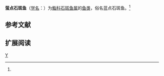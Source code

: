 {{Speciesbox 
| genus = Epinephelus
| species = caeruleopunctatus
| authority = Bloch, 1790<ref name='id7080'>{{cite web| url =http://www.bioinfo.cn/db05/BjdwSpecies.php?action=view&id=7080| title =萤点石斑鱼| work =中国动物物种编目数据库| publisher =中国科学院微生物研究所| author =中国科学院动物研究所| accessdate =2009-04-16| deadurl =yes| archiveurl =https://web.archive.org/web/20160305041508/http://www.bioinfo.cn/db05/BjdwSpecies.php?action=view&id=7080| archivedate =2016-03-05}}</ref>
}}

'''萤点石斑鱼'''（[[学名|学名]]：{{lang|la|''Epinephelus caeruleopunctatus''}}）为[[鮨科|鮨科]][[石斑鱼属|石斑鱼属]]的[[鱼类|鱼类]]，俗名蓝点石斑鱼。<ref name='id7080'/>

== 参考文献 ==
{{reflist}}

== 扩展阅读 ==
{{refbegin}}
{{wikispecies-inline|Epinephelus caeruleopunctatus|萤点石斑鱼}}
{{refend}}
{{Taxonbar|from=Q15233288}}

[[Category:石斑鱼属|Y]]


{{鲈形目小作品}}